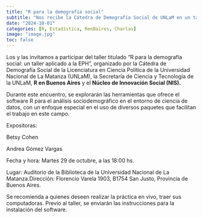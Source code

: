 ```yaml
---
title: "R para la demografía social"
subtitle: "Nos recibe la Cátedra de Demografía Social de UNLaM en un taller exclusivo para estudiantes de la cátedra"
date: "2024-10-01"
categories: [R, Estadística, RenBaires, Charlas]
image: "image.jpg"
toc: false
---
```


Los y las invitamos a participar del taller titulado "R para la demografía social: un taller aplicado a la EPH", organizado por la Cátedra de Demografía Social de la Licenciatura en Ciencia Política de la Universidad Nacional de La Matanza (UNLaM), la Secretaría de Ciencia y Tecnología de la UNLaM, **R en Buenos Aires** y el **Núcleo de Innovación Social (NIS).**

Durante este encuentro, se explorarán las herramientas que ofrece el software R para el análisis sociodemográfico en el entorno de ciencia de datos, con un enfoque especial en el uso de diversos paquetes que facilitan el trabajo en este campo.

Expositoras:

Betsy Cohen

Andrea Gómez Vargas

Fecha y hora: Martes 29 de octubre, a las 18:00 hs.

Lugar: Auditorio de la Biblioteca de la Universidad Nacional de La Matanza.Dirección: Florencio Varela 1903, B1754 San Justo, Provincia de Buenos Aires.

Se recomienda a quienes deseen realizar la práctica en vivo, traer sus computadoras. Previo al taller, se enviarán las instrucciones para la instalación del software.
